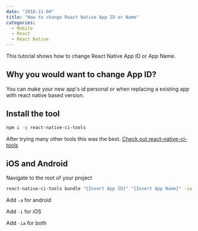```yaml
---
date: "2018-11-04"
title: "How to change React Native App ID or Name"
categories:
  - Mobile
  - React
  - React Native
---
```

This tutorial shows how to change React Native App ID or App Name.
## Why you would want to change App ID?
You can make your new app's id personal or when replacing a existing app with react native based version.
## Install the tool
```bash
npm i -g react-native-ci-tools
```

After trying many other tools this was the best. [Check out react-native-ci-tools](https://www.npmjs.com/package/react-native-ci-tools)
## iOS and Android
Navigate to the root of your project

```bash
react-native-ci-tools bundle "{Insert App ID}" "{Insert App Name}" -ia
```

Add `-a` for android

Add `-i` for iOS

Add `-ia` for both
